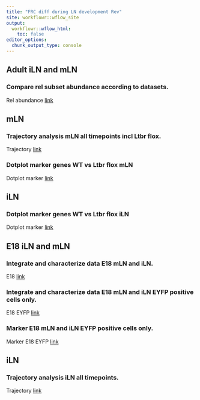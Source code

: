 ```yaml
---
title: "FRC diff during LN development Rev"
site: workflowr::wflow_site
output:
  workflowr::wflow_html:
    toc: false
editor_options:
  chunk_output_type: console
---
```


## Adult iLN and mLN
### Compare rel subset abundance according to datasets. 
Rel abundance
[link](adult_mLN_iLN.html)

## mLN
### Trajectory analysis mLN all timepoints incl Ltbr flox. 
Trajectory
[link](trajWT_plus_Ltbr.html)

### Dotplot marker genes WT vs Ltbr flox mLN
Dotplot marker
[link](mLN_WTvsLtbr.html)

## iLN
### Dotplot marker genes WT vs Ltbr flox iLN
Dotplot marker
[link](iLN_WTvsLtbr.html)

## E18 iLN and mLN
### Integrate and characterize data E18 mLN and iLN. 
E18 
[link](E18_mLN_iLN.html)

### Integrate and characterize data E18 mLN and iLN EYFP positive cells only.
E18 EYFP
[link](E18_mLN_iLN_EYFPonly.html)

### Marker E18 mLN and iLN EYFP positive cells only.
Marker E18 EYFP
[link](E18_mLN_iLN_EYFPonly_marker.html)

## iLN
### Trajectory analysis iLN all timepoints. 
Trajectory
[link](iLNEYFPpos.html)
